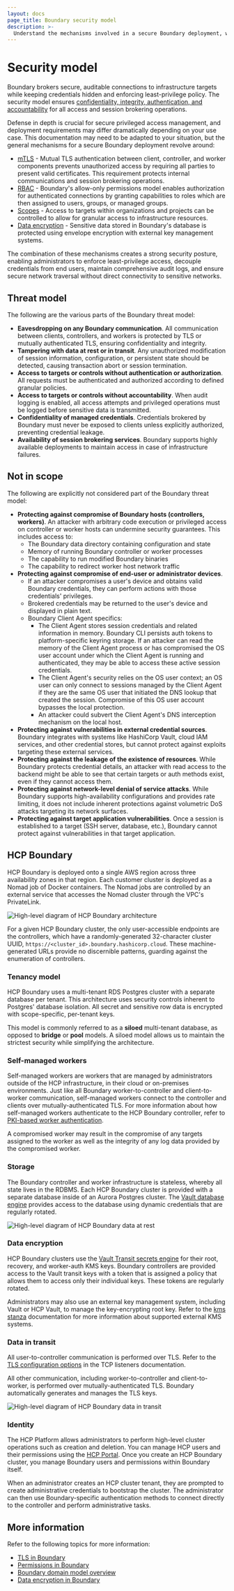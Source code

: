 ```yaml
---
layout: docs
page_title: Boundary security model
description: >-
  Understand the mechanisms involved in a secure Boundary deployment, which threats are considered part of the security model, and HCP Boundary's architecture.
---
```


# Security model

Boundary brokers secure, auditable connections to infrastructure targets while keeping credentials hidden and enforcing least-privilege policy.
The security model ensures [confidentiality, integrity, authentication, and accountability](http://www.wikipedia.org/wiki/Information_security) for all access and session brokering operations.

Defense in depth is crucial for secure privileged access management, and deployment requirements may differ dramatically depending on your use case.
This documentation may need to be adapted to your situation, but the general mechanisms for a secure Boundary deployment revolve around:

- [mTLS](/boundary/docs/secure/encryption/connections-tls) - Mutual TLS authentication between client, controller, and worker components prevents unauthorized access by requiring all parties to present valid certificates.
This requirement protects internal communications and session brokering operations.
- [RBAC](/boundary/docs/rbac) - Boundary's allow-only permissions model enables authorization for authenticated connections by granting capabilities to roles which are then assigned to users, groups, or managed groups.
- [Scopes](/boundary/docs/domain-model) - Access to targets within organizations and projects can be controlled to allow for granular access to infrastructure resources.
- [Data encryption](/boundary/docs/secure/encryption/data-encryption) - Sensitive data stored in Boundary's database is protected using envelope encryption with external key management systems.

The combination of these mechanisms creates a strong security posture, enabling administrators to enforce least-privilege access, decouple credentials from end users, maintain comprehensive audit logs, and ensure secure network traversal without direct connectivity to sensitive networks.

## Threat model

The following are the various parts of the Boundary threat model:

- **Eavesdropping on any Boundary communication**.
All communication between clients, controllers, and workers is protected by TLS or mutually authenticated TLS, ensuring confidentiality and integrity.
- **Tampering with data at rest or in transit**.
Any unauthorized modification of session information, configuration, or persistent state should be detected, causing transaction abort or session termination.
- **Access to targets or controls without authentication or authorization**.
All requests must be authenticated and authorized according to defined granular policies.
- **Access to targets or controls without accountability**.
When audit logging is enabled, all access attempts and privileged operations must be logged before sensitive data is transmitted.
- **Confidentiality of managed credentials**.
Credentials brokered by Boundary must never be exposed to clients unless explicitly authorized, preventing credential leakage.
- **Availability of session brokering services**.
Boundary supports highly available deployments to maintain access in case of infrastructure failures.

## Not in scope

The following are explicitly not considered part of the Boundary threat model:

- **Protecting against compromise of Boundary hosts (controllers, workers)**.
An attacker with arbitrary code execution or privileged access on controller or worker hosts can undermine security guarantees.
This includes access to:
  - The Boundary data directory containing configuration and state
  - Memory of running Boundary controller or worker processes
  - The capability to run modified Boundary binaries
  - The capability to redirect worker host network traffic
- **Protecting against compromise of end-user or administrator devices**.
  - If an attacker compromises a user's device and obtains valid Boundary credentials, they can perform actions with those credentials' privileges.
  - Brokered credentials may be returned to the user's device and displayed in plain text.
  - Boundary Client Agent specifics:
      - The Client Agent stores session credentials and related information in memory.
      Boundary CLI persists auth tokens to platform-specific keyring storage.
      If an attacker can read the memory of the Client Agent process or has compromised the OS user account under which the Client Agent is running and authenticated, they may be able to access these active session credentials.
      - The Client Agent's security relies on the OS user context; an OS user can only connect to sessions managed by the Client Agent if they are the same OS user that initiated the DNS lookup that created the session.
      Compromise of this OS user account bypasses the local protection.
      - An attacker could subvert the Client Agent's DNS interception mechanism on the local host.
- **Protecting against vulnerabilities in external credential sources**.
Boundary integrates with systems like HashiCorp Vault, cloud IAM services, and other credential stores, but cannot protect against exploits targeting these external services.
- **Protecting against the leakage of the existence of resources**.
While Boundary protects credential details, an attacker with read access to the backend might be able to see that certain targets or auth methods exist, even if they cannot access them.
- **Protecting against network-level denial of service attacks**.
While Boundary supports high-availability configurations and provides rate limiting, it does not include inherent protections against volumetric DoS attacks targeting its network surfaces.
- **Protecting against target application vulnerabilities**.
Once a session is established to a target (SSH server, database, etc.), Boundary cannot protect against vulnerabilities in that target application.

## HCP Boundary

HCP Boundary is deployed onto a single AWS region across three availability zones in that region.
Each customer cluster is deployed as a Nomad job of Docker containers.
The Nomad jobs are controlled by an external service that accesses the Nomad cluster through the VPC's PrivateLink.

![High-level diagram of HCP Boundary architecture](/img/security-model/boundary-architecture.png)

For a given HCP Boundary cluster, the only user-accessible endpoints are the controllers, which have a randomly-generated 32-character cluster UUID, `https://<cluster_id>.boundary.hashicorp.cloud`.
These machine-generated URLs provide no discernible patterns, guarding against the enumeration of controllers.

### Tenancy model

HCP Boundary uses a multi-tenant RDS Postgres cluster with a separate database per tenant.
This architecture uses security controls inherent to Postgres' database isolation.
All secret and sensitive row data is encrypted with scope-specific, per-tenant keys.

This model is commonly referred to as a **siloed** multi-tenant database, as opposed to **bridge** or **pool** models.
A siloed model allows us to maintain the strictest security while simplifying the architecture.

### Self-managed workers

Self-managed workers are workers that are managed by administrators outside of the HCP infrastructure, in their cloud or on-premises environments.
Just like all Boundary worker-to-controller and client-to-worker communication, self-managed workers connect to the controller and clients over mutually-authenticated TLS.
For more information about how self-managed workers authenticate to the HCP Boundary controller, refer to [PKI-based worker authentication](/boundary/docs/secure/encryption/connections-tls#pki-based-worker-authentication).

A compromised worker may result in the compromise of any targets assigned to the worker as well as the integrity of any log data provided by the compromised worker.

### Storage

The Boundary controller and worker infrastructure is stateless, whereby all state lives in the RDBMS.
Each HCP Boundary cluster is provided with a separate database inside of an Aurora Postgres cluster.
The [Vault database engine](/vault/docs/secrets/databases) provides access to the database using dynamic credentials that are regularly rotated.

![High-level diagram of HCP Boundary data at rest](/img/security-model/data-at-rest.png)

### Data encryption

HCP Boundary clusters use the [Vault Transit secrets engine](/vault/docs/secrets/transit) for their root, recovery, and worker-auth KMS keys.
Boundary controllers are provided access to the Vault transit keys with a token that is assigned a policy that allows them to access only their individual keys.
These tokens are regularly rotated.

Administrators may also use an external key management system, including Vault or HCP Vault, to manage the key-encrypting root key.
Refer to the [kms stanza](/boundary/docs/configuration/kms) documentation for more information about supported external KMS systems.

### Data in transit

All user-to-controller communication is performed over TLS.
Refer to the [TLS configuration options](/boundary/docs/configuration/listeners/tcp-listeners#tls) in the TCP listeners documentation.

All other communication, including worker-to-controller and client-to-worker, is performed over mutually-authenticated TLS.
Boundary automatically generates and manages the TLS keys.

![High-level diagram of HCP Boundary data in transit](/img/security-model/data-in-transit.png)

### Identity

The HCP Platform allows administrators to perform high-level cluster operations such as creation and deletion.
You can manage HCP users and their permissions using the [HCP Portal](https://portal.cloud.hashicorp.com).
Once you create an HCP Boundary cluster, you manage Boundary users and permissions within Boundary itself.

When an administrator creates an HCP cluster tenant, they are prompted to create administrative credentials to bootstrap the cluster.
The administrator can then use Boundary-specific authentication methods to connect directly to the controller and perform administrative tasks.

## More information

Refer to the following topics for more information:

- [TLS in Boundary](/boundary/docs/secure/encryption/connections-tls)
- [Permissions in Boundary](/boundary/docs/rbac)
- [Boundary domain model overview](/boundary/docs/domain-model)
- [Data encryption in Boundary](/boundary/docs/secure/encryption/data-encryption)